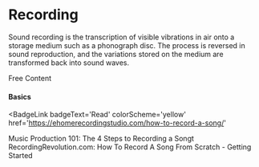 # Recording

Sound recording is the transcription of visible vibrations in air onto a storage medium such as a phonograph disc. The process is reversed in sound reproduction, and the variations stored on the medium are transformed back into sound waves.

<ResourceGroupTitle>Free Content</ResourceGroupTitle>
#### Basics
<BadgeLink
  badgeText='Read'
  colorScheme='yellow'
  href='https://ehomerecordingstudio.com/how-to-record-a-song/'
>
  Music Production 101: The 4 Steps to Recording a Songt
</BadgeLink>
<BadgeLink badgeText='Watch' href='https://www.youtube.com/watch?v=UNlaGYYDkcw'>
  RecordingRevolution.com: How To Record A Song From Scratch - Getting Started
</BadgeLink>
